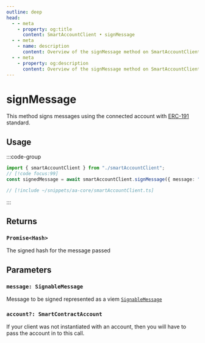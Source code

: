 ```yaml
---
outline: deep
head:
  - - meta
    - property: og:title
      content: SmartAccountClient • signMessage
  - - meta
    - name: description
      content: Overview of the signMessage method on SmartAccountClient
  - - meta
    - property: og:description
      content: Overview of the signMessage method on SmartAccountClient
---
```


# signMessage

This method signs messages using the connected account with [ERC-191](https://eips.ethereum.org/EIPS/eip-191) standard.

## Usage

:::code-group

```ts [example.ts]
import { smartAccountClient } from "./smartAccountClient";
// [!code focus:99]
const signedMessage = await smartAccountClient.signMessage({ message: "msg" });
```

```ts [smartAccountClient.ts]
// [!include ~/snippets/aa-core/smartAccountClient.ts]
```

:::

## Returns

### `Promise<Hash>`

The signed hash for the message passed

## Parameters

### `message: SignableMessage`

Message to be signed represented as a viem [`SignableMessage`](https://viem.sh/docs/actions/wallet/signMessage#signmessage)

### `account?: SmartContractAccount`

If your client was not instantiated with an account, then you will have to pass the account in to this call.
